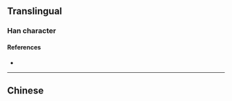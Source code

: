 {{character info/new}}
{{also|塒}}
==Translingual==

===Han character===
{{Han char|rn=32|rad=土|as=07|sn=10|four=|canj=GADI|ids=⿰土时}}

====References====
* {{Han ref|kx=0230.121|hdz=10444.010|uh=57D8|ud=22488}}

----

==Chinese==
{{zh-see|塒}}